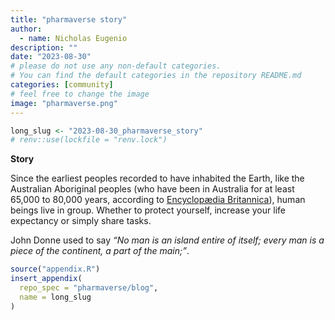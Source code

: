 ```yaml
---
title: "pharmaverse story"
author:
  - name: Nicholas Eugenio
description: ""
date: "2023-08-30"
# please do not use any non-default categories.
# You can find the default categories in the repository README.md
categories: [community]
# feel free to change the image
image: "pharmaverse.png"
---
```


<!--------------- typical setup ----------------->

```r
long_slug <- "2023-08-30_pharmaverse_story"
# renv::use(lockfile = "renv.lock")
```

<!--------------- post begins here ----------------->

**Story**

Since the earliest peoples recorded to have inhabited the Earth, like the Australian Aboriginal peoples (who have been in Australia for at least 65,000 to 80,000 years, according to [Encyclopædia Britannica](https://www.britannica.com/topic/Australian-Aboriginal)), human beings live in group.
Whether to protect yourself, increase your life expectancy or simply share tasks.

John Donne used to say *"No man is an island entire of itself; every man is a piece of the continent, a part of the main;"*.

<!--------------- appendices go here ----------------->

```r
source("appendix.R")
insert_appendix(
  repo_spec = "pharmaverse/blog",
  name = long_slug
)
```
